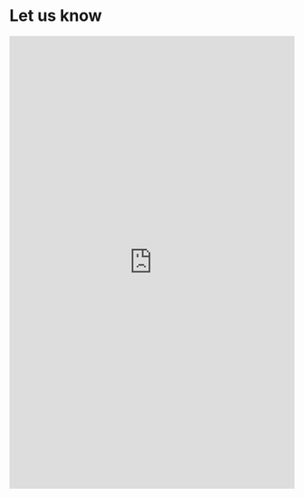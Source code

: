 # Let us know {.unnumbered}

<iframe width="640px" height="800px" src="https://forms.office.com/Pages/ResponsePage.aspx?id=2zjkx2LkIkypCsNYsWmAs_wTPN1qZPBGjqGMnEDkg1FURTk1Rkc3T1BGWFpJNDRJWVNZRkJZN081QS4u&amp;embed=true" frameborder="0" marginwidth="0" marginheight="0" style="border: none; max-width:100%; max-height:100vh" allowfullscreen webkitallowfullscreen mozallowfullscreen msallowfullscreen>

</iframe>
